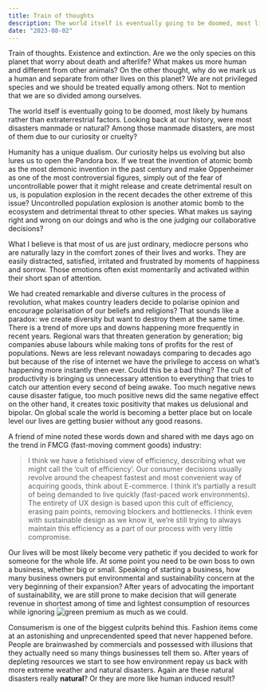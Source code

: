 ```yaml
---
title: Train of thoughts
description: The world itself is eventually going to be doomed, most likely by humans rather than extraterrestrial factors. Looking back at our history, were most disasters manmade or natural? Among those manmade disasters, are most of them due to our curiosity or cruelty? 
date: "2023-08-02"
---
```


Train of thoughts. Existence and extinction. Are we the only species on this planet that worry about death and afterlife? What makes us more human and different from other animals? On the other thought, why do we mark us a human and separate from other lives on this planet? We are not privileged species and we should be treated equally among others. Not to mention that we are so divided among ourselves. 

The world itself is eventually going to be doomed, most likely by humans rather than extraterrestrial factors. Looking back at our history, were most disasters manmade or natural? Among those manmade disasters, are most of them due to our curiosity or cruelty? 

Humanity has a unique dualism. Our curiosity helps us evolving but also lures us to open the Pandora box. If we treat the invention of atomic bomb as the most demonic invention in the past century and make Oppenheimer as one of the most controversial figures, simply out of the fear of uncontrollable power that it might release and create detrimental result on us, is population explosion in the recent decades the other extreme of this issue? Uncontrolled population explosion is another atomic bomb to the ecosystem and detrimental threat to other species. What makes us saying right and wrong on our doings and who is the one judging our collaborative decisions? 

What I believe is that most of us are just ordinary, mediocre persons who are naturally lazy in the comfort zones of their lives and works. They are easily distracted, satisfied, irritated and frustrated by moments of happiness and sorrow. Those emotions often exist momentarily and activated within their short span of attention.   

We had created remarkable and diverse cultures in the process of revolution, what makes country leaders decide to polarise opinion and encourage polarisation of our beliefs and religions? That sounds like a paradox: we create diversity but want to destroy them at the same time. There is a trend of more ups and downs happening more frequently in recent years. Regional wars that threaten generation by generation; big companies abuse labours while making tons of profits for the rest of populations. News are less relevant nowadays comparing to decades ago but because of the rise of internet we have the privilege to access on what’s happening more instantly then ever. Could this be a bad thing? The cult of productivity is bringing us unnecessary attention to everything that tries to catch our attention every second of being awake. Too much negative news cause disaster fatigue, too much positive news did the same negative effect on the other hand, it creates toxic positivity that makes us delusional and bipolar.  On global scale the world is becoming a better place but on locale level our lives are getting busier without any good reasons. 

A friend of mine noted these words down and shared with me days ago on the trend in FMCG (fast-moving comment goods) industry:

> I think we have a fetishised view of efficiency, describing what we might call the ‘cult of efficiency’. Our consumer decisions usually revolve around the cheapest fastest and most convenient way of acquiring goods, think about E-commerce. I think it’s partially a result of being demanded to live quickly (fast-paced work environments). The entirety of UX design is based upon this cult of efficiency, erasing pain points, removing blockers and bottlenecks. I think even with sustainable design as we know it, we’re still trying to always maintain this  efficiency as a part of our process with very little compromise.

Our lives will be most likely become very pathetic if you decided to work for someone for the whole life. At some point you need to be own boss to own a business, whether big or small. Speaking of starting a business, how many business owners put environmental and sustainability concern at the very beginning of their expansion? After years of advocating the important of sustainability, we are still prone to make decision that will generate revenue in shortest among of time and lightest consumption of resources while ignoring ![green premium](https://breakthroughenergy.org/our-approach/the-green-premium/) as much as we could. 

Consumerism is one of the biggest culprits behind this. Fashion items come at an astonishing and unprecendented speed that never happened before. People are brainwashed by commercials and possessed with illusions that they actually need so many things businesses tell them so. After years of depleting resources we start to see how environment repay us back with more extreme weather and natural disasters. Again are these natural disasters really **natural**? Or they are more like human induced result? 

